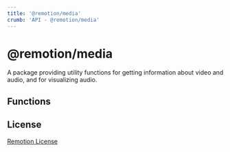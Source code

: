 ```yaml
---
title: '@remotion/media'
crumb: 'API - @remotion/media'
---
```



# @remotion/media

A package providing utility functions for getting information about video and audio, and for visualizing audio.

## Functions

<TableOfContents />

## License

[Remotion License](/docs/license)
